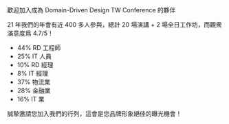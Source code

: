 歡迎加入成為 Domain-Driven Design TW Conference 的夥伴

21 年我們的年會有近 400 多人參與，總計 20 場演講 + 2 場全日工作坊，而觀衆滿意度爲 4.7/5！

- 44% RD 工程師
- 25% IT 人員
- 10% RD 經理
- 8% IT 經理
- 37% 物流業
- 28% 金融業
- 16% IT 業

誠摯邀請您加入我們的行列，這會是您品牌形象絕佳的曝光機會！
